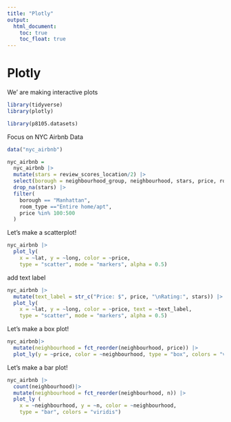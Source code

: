 ```yaml
---
title: "Plotly"
output: 
  html_document:
    toc: true
    toc_float: true
---
```


# Plotly

We' are making interactive plots 

```r
library(tidyverse)
library(plotly)

library(p8105.datasets)
```

Focus on NYC Airbnb Data

```r
data("nyc_airbnb")

nyc_airbnb = 
  nyc_airbnb |>
  mutate(stars = review_scores_location/2) |>
  select(borough = neighbourhood_group, neighbourhood, stars, price, room_type, lat, long) |>
  drop_na(stars) |>
  filter(
    borough == "Manhattan",
    room_type =="Entire home/apt",
    price %in% 100:500
  )
```

Let's make a scatterplot!

```r
nyc_airbnb |>
  plot_ly(
    x = ~lat, y = ~long, color = ~price,
    type = "scatter", mode = "markers", alpha = 0.5)
```

add text label 

```r
nyc_airbnb |>
  mutate(text_label = str_c("Price: $", price, "\nRating:", stars)) |>
  plot_ly(
    x = ~lat, y = ~long, color = ~price, text = ~text_label,
    type = "scatter", mode = "markers", alpha = 0.5)
```

Let's make a box plot!

```r
nyc_airbnb|>
  mutate(neighbourhood = fct_reorder(neighbourhood, price)) |>
  plot_ly(y = ~price, color = ~neighbourhood, type = "box", colors = "viridis")
```

Let's make a bar plot!
```r
nyc_airbnb |>
  count(neighbourhood)|>
  mutate(neighbourhood = fct_reorder(neighbourhood, n)) |>
  plot_ly (
    x = ~neighbourhood, y = ~n, color = ~neighbourhood,
    type = "bar", colors = "viridis")
```



